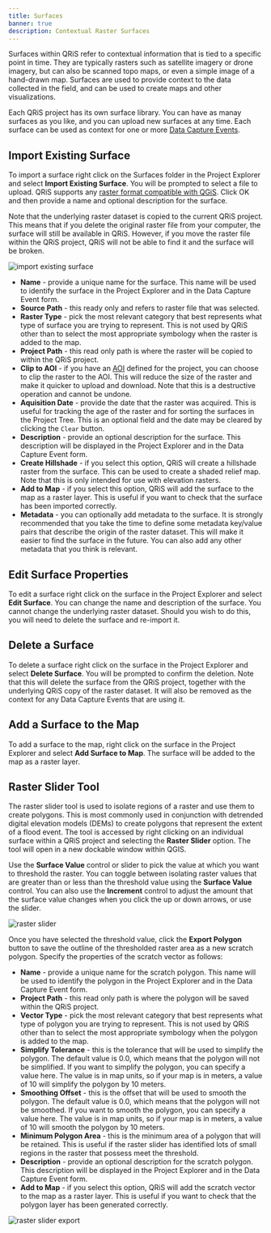 ```yaml
---
title: Surfaces
banner: true
description: Contextual Raster Surfaces
---
```


Surfaces within QRiS refer to contextual information that is tied to a specific point in time. They are typically rasters such as satellite imagery or drone imagery, but can also be scanned topo maps, or even a simple image of a hand-drawn map. Surfaces are used to provide context to the data collected in the field, and can be used to create maps and other visualizations.

Each QRiS project has its own surface library. You can have as manay surfaces as you like, and you can upload new surfaces at any time. Each surface can be used as context for one or more [Data Capture Events](/software-help/dce). 

## Import Existing Surface

To import a surface right click on the Surfaces folder in the Project Explorer and select **Import Existing Surface**. You will be prompted to select a file to upload. QRiS supports any [raster format compatible with QGiS](https://docs.qgis.org/2.18/en/docs/user_manual/working_with_vector/supported_data.html). Click OK and then provide a name and optional description for the surface.

Note that the underlying raster dataset is copied to the current QRiS project. This means that if you delete the original raster file from your computer, the surface will still be available in QRiS. However, if you move the raster file within the QRiS project, QRiS will not be able to find it and the surface will be broken.

![import existing surface](/images/software-help/create-surface.png)

- **Name** - provide a unique name for the surface. This name will be used to identify the surface in the Project Explorer and in the Data Capture Event form.
- **Source Path** - this ready only and refers to raster file that was selected.
- **Raster Type** - pick the most relevant category that best represents what type of surface you are trying to represent. This is not used by QRiS other than to select the most appropriate symbology when the raster is added to the map.
- **Project Path** - this read only path is where the raster will be copied to within the QRiS project.
- **Clip to AOI** - if you have an [AOI](/software-help/aoi) defined for the project, you can choose to clip the raster to the AOI. This will reduce the size of the raster and make it quicker to upload and download. Note that this is a destructive operation and cannot be undone.
- **Aquisition Date** - provide the date that the raster was acquired. This is useful for tracking the age of the raster and for sorting the surfaces in the Project Tree. This is an optional field and the date may be cleared by clicking the `Clear` button.
- **Description** - provide an optional description for the surface. This description will be displayed in the Project Explorer and in the Data Capture Event form.
- **Create Hillshade** - if you select this option, QRiS will create a hillshade raster from the surface. This can be used to create a shaded relief map. Note that this is only intended for use with elevation rasters.
- **Add to Map** - if you select this option, QRiS will add the surface to the map as a raster layer. This is useful if you want to check that the surface has been imported correctly.
- **Metadata** - you can optionally add metadata to the surface. It is strongly recommended that you take the time to define some metadata key/value pairs that describe the origin of the raster dataset. This will make it easier to find the surface in the future. You can also add any other metadata that you think is relevant.

## Edit Surface Properties

To edit a surface right click on the surface in the Project Explorer and select **Edit Surface**. You can change the name and description of the surface. You cannot change the underlying raster dataset. Should you wish to do this, you will need to delete the surface and re-import it.

## Delete a Surface

To delete a surface right click on the surface in the Project Explorer and select **Delete Surface**. You will be prompted to confirm the deletion. Note that this will delete the surface from the QRiS project, together with the underlying QRiS copy of the raster dataset. It will also be removed as the context for any Data Capture Events that are using it.

## Add a Surface to the Map 

To add a surface to the map, right click on the surface in the Project Explorer and select **Add Surface to Map**. The surface will be added to the map as a raster layer.

## Raster Slider Tool

The raster slider tool is used to isolate regions of a raster and use them to create polygons. This is most commonly used in conjunction with detrended digital elevation models (DEMs) to create polygons that represent the extent of a flood event. The tool is accessed by right clicking on an individual surface within a QRiS project and selecting the **Raster Slider** option. The tool will open in a new dockable window within QGIS.

Use the **Surface Value** control or slider to pick the value at which you want to threshold the raster. You can toggle between isolating raster values that are greater than or less than the threshold value using the **Surface Value** control. You can also use the **Increment** control to adjust the amount that the surface value changes when you click the up or down arrows, or use the slider.

![raster slider](/images/software-help/raster-slider.png)

Once you have selected the threshold value, click the **Export Polygon** button to save the outline of the thresholded raster area as a new scratch polygon. Specify the properties of the scratch vector as follows:

- **Name** - provide a unique name for the scratch polygon. This name will be used to identify the polygon in the Project Explorer and in the Data Capture Event form.
- **Project Path** - this read only path is where the polygon will be saved within the QRiS project.
- **Vector Type** - pick the most relevant category that best represents what type of polygon you are trying to represent. This is not used by QRiS other than to select the most appropriate symbology when the polygon is added to the map.
- **Simplify Tolerance** - this is the tolerance that will be used to simplify the polygon. The default value is 0.0, which means that the polygon will not be simplified. If you want to simplify the polygon, you can specify a value here. The value is in map units, so if your map is in meters, a value of 10 will simplify the polygon by 10 meters.
- **Smoothing Offset** - this is the offset that will be used to smooth the polygon. The default value is 0.0, which means that the polygon will not be smoothed. If you want to smooth the polygon, you can specify a value here. The value is in map units, so if your map is in meters, a value of 10 will smooth the polygon by 10 meters.
- **Minimum Polygon Area** - this is the minimum area of a polygon that will be retained. This is useful if the raster slider has identified lots of small regions in the raster that possess meet the threshold.
- **Description** - provide an optional description for the scratch polygon. This description will be displayed in the Project Explorer and in the Data Capture Event form.
- **Add to Map** - if you select this option, QRiS will add the scratch vector to the map as a raster layer. This is useful if you want to check that the polygon layer has been generated correctly.

![raster slider export](/images/software-help/raster-slider-export.png)